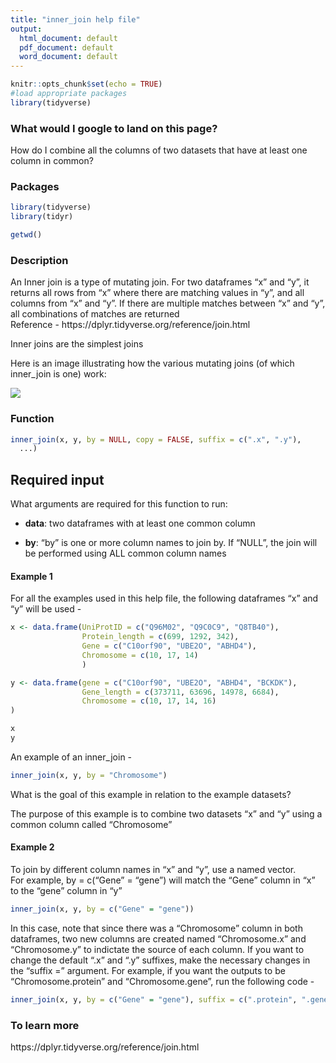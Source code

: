 ```yaml
---
title: "inner_join help file"
output:
  html_document: default
  pdf_document: default
  word_document: default
---
```


```r
knitr::opts_chunk$set(echo = TRUE)
#load appropriate packages
library(tidyverse)
```
### **What would I google to land on this page?**
How do I combine all the columns of two datasets that have at least one column in common? 

### Packages
```r
library(tidyverse)
library(tidyr)
```

```r
getwd()
```

### Description
An Inner join is a type of mutating join. For two dataframes "x" and "y", it returns all rows from "x" where   there are matching values in "y", and all columns from "x" and "y". If there are multiple matches between "x"   and "y", all combinations of matches are returned  
Reference - https://dplyr.tidyverse.org/reference/join.html

Inner joins are the simplest joins  

Here is an image illustrating how the various mutating joins (of which inner_join is one) work:

![](join-venn.png)  

### Function
```r
inner_join(x, y, by = NULL, copy = FALSE, suffix = c(".x", ".y"),
  ...)
```

## **Required input**
What arguments are required for this function to run:  

* **data**: two dataframes with at least one common column 

* **by**: "by" is one or more column names to join by. If "NULL", the join will be performed using ALL common column names

#### Example 1
For all the examples used in this help file, the following dataframes "x" and "y" will be used -
```r
x <- data.frame(UniProtID = c("Q96M02", "Q9C0C9", "Q8TB40"),
                Protein_length = c(699, 1292, 342),
                Gene = c("C10orf90", "UBE2O", "ABHD4"),
                Chromosome = c(10, 17, 14)
                )

y <- data.frame(gene = c("C10orf90", "UBE2O", "ABHD4", "BCKDK"),
                Gene_length = c(373711, 63696, 14978, 6684),
                Chromosome = c(10, 17, 14, 16)
)

x
y
```

An example of an inner_join - 
```r
inner_join(x, y, by = "Chromosome")
```

What is the goal of this example in relation to the example datasets?

The purpose of this example is to combine two datasets "x" and "y" using a common column called "Chromosome"

#### Example 2
To join by different column names in "x" and "y", use a named vector.  
For example, by = c("Gene" = "gene") will match the "Gene" column in "x" to the "gene" column in "y"

```r
inner_join(x, y, by = c("Gene" = "gene"))
```

In this case, note that since there was a "Chromosome" column in both dataframes, two new columns are created named   "Chromosome.x" and "Chromosome.y" to indictate the source of each column. If you want to change the default ".x" and ".y"   suffixes, make the necessary changes in the "suffix = " argument. For example, if you want the outputs to be   "Chromosome.protein" and "Chromosome.gene", run the following code -

```r
inner_join(x, y, by = c("Gene" = "gene"), suffix = c(".protein", ".gene"))
```

### **To learn more**
https://dplyr.tidyverse.org/reference/join.html
